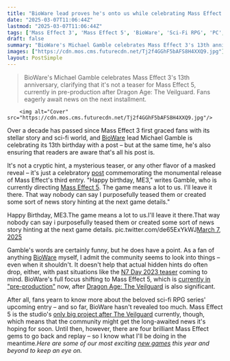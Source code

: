 ```yaml
---
title: "BioWare lead proves he's onto us while celebrating Mass Effect 3's birthday, clarifying that's all he's doing so that 'nobody can say I purposefully teased them'"
date: "2025-03-07T11:06:44Z"
lastmod: "2025-03-07T11:06:44Z"
tags: ['Mass Effect 3', 'Mass Effect 5', 'BioWare', 'Sci-Fi RPG', 'PC', 'Xbox', 'Playstation']
draft: false
summary: "BioWare's Michael Gamble celebrates Mass Effect 3's 13th anniversary, clarifying that it's not a teaser for Mass Effect 5, currently in pre-production after Dragon Age: The Veilguard.  Fans eagerly await news on the next installment."
images: ["https://cdn.mos.cms.futurecdn.net/Tj2f4GGhF5bAFS8H4XXQ9.jpg"]
layout: PostSimple
---
```

> BioWare's Michael Gamble celebrates Mass Effect 3's 13th anniversary, clarifying that it's not a teaser for Mass Effect 5, currently in pre-production after Dragon Age: The Veilguard.  Fans eagerly await news on the next installment.


        <img alt="Cover" src="https://cdn.mos.cms.futurecdn.net/Tj2f4GGhF5bAFS8H4XXQ9.jpg"/>
        
Over a decade has passed since Mass Effect 3 first graced fans with its stellar story and sci-fi world, and [<u>BioWare</u>](https://www.gamesradar.com/tag/bioware/) lead Michael Gamble is celebrating its 13th birthday with a post – but at the same time, he's also ensuring that readers are aware that's all his post is.

It's not a cryptic hint, a mysterious teaser, or any other flavor of a masked reveal – it's just a celebratory [<u>post</u>](https://x.com/GambleMike/status/1897818095907225810) commemorating the monumental release of Mass Effect's third entry. "Happy birthday, ME3," writes Gamble, who is currently directing [<u>Mass Effect 5</u>](https://www.gamesradar.com/mass-effect-5-guide/). The game means a lot to us. I'll leave it there. That way nobody can say I purposefully teased them or created some sort of news story hinting at the next game details."

Happy Birthday, ME3.The game means a lot to us.I'll leave it there.That way nobody can say i purposefully teased them or created some sort of news story hinting at the next game details. pic.twitter.com/de65ExYkWJ[March 7, 2025](https://twitter.com/cantworkitout/status/1897818095907225810)

Gamble's words are certainly funny, but he does have a point. As a fan of anything [BioWare](https://www.gamesradar.com/tag/bioware/) myself, I admit the community seems to look into things – even when it shouldn't. It doesn't help that actual hidden hints do often drop, either, with past situations like the [<u>N7 Day 2023 teaser</u>](https://www.gamesradar.com/figuring-out-what-the-n7-day-2023-teaser-means-for-mass-effect-5-is-sending-my-fan-theory-brain-into-overdrive/) coming to mind. BioWare's full focus shifting to Mass Effect 5, which is [<u>currently in "pre-production"</u>](https://www.gamesradar.com/games/mass-effect/mass-effect-5-is-still-in-pre-production-says-director-as-bioware-shifts-full-focus-to-the-sci-fi-rpg-amid-dev-reshuffles-and-reported-layoffs/) now, after [<u>Dragon Age: The Veilguard</u>](https://www.gamesradar.com/games/dragon-age/dragon-age-veilguard-guide/) is also significant.

After all, fans yearn to know more about the beloved sci-fi RPG series' upcoming entry – and so far, BioWare hasn't revealed too much. Mass Effect 5 is the studio's [<u>only big project after The Veilguard</u>](https://www.gamesradar.com/games/mass-effect/mass-effect-5-is-biowares-only-big-project-after-dragon-age-the-veilguard-studio-veteran-predicts-but-isnt-ready-to-suddenly-have-a-team-of-250-300-people/) currently, though, which means that the community might get the long-awaited news it's hoping for soon. Until then, however, there are four brilliant Mass Effect gems to go back and replay – so I know what I'll be doing in the meantime.*Here are some of our most exciting *[<u><em>new games</em></u>](https://www.gamesradar.com/video-game-release-dates/)* this year and beyond to keep an eye on.*
        